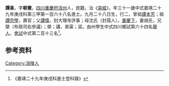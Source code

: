 {{明清人物信息框
| 姓名 = 譚臬
| 原名 =
| 圖片名稱= 
| 圖片大小 =
| 圖片說明 = 
| 最高職務 =
| 國家 = 大明 
| 爵位 =
| 籍貫 = [[四川|四川]][[重慶府|重慶府]][[涪州|涪州]]
| 族裔 = 
| 字號 = 
| 諡號 =
| 出生日期 = 九月二十八日
| 出生地點 = 
| 逝世日期 = 卒年不詳 
| 逝世地點 =
| 墓葬 =
| 配偶 = 胡氏
| 親屬 = 曾祖[[譚本芳|譚本芳]]，祖[[譚宗學|譚宗學]]，父[[譚偉|譚偉]]，母沈氏（封孺人）
| 出身 =
* 嘉靖二十九年庚戌科同進士出身
| 經歷 =
| 著作 = 
}}
'''譚臬'''{{BD|1520年||？年||}}，字'''朝憲'''，[[四川|四川]][[重慶府|重慶府]][[涪州|涪州]]人，民籍，治《[[易經|易經]]》，年三十一歲中式嘉靖二十九年庚戌科第三甲第一百六十八名進士。九月二十八日生，行二，曾祖[[譚本芳|譚本芳]]；祖[[譚宗學|譚宗學]]，壽官；父[[譚偉|譚偉]]，封大理寺評事；母沈氏（封孺人）。[[重慶下|重慶下]]，妻胡氏，兄棨（布政司右參議）；榮；講，弟渠；梁。由州學生中式四川鄉試第六十四名[[舉人|舉人]]，[[會試|會試]]中式第二百十三名<ref>《嘉靖二十九年庚戌科進士登科錄》</ref>。

== 参考资料 ==
{{reflist}}

{{嘉靖二十九年庚戌科殿试金榜}}

[[Category:涪陵人|Category:涪陵人]]


{{明朝人物小作品}}